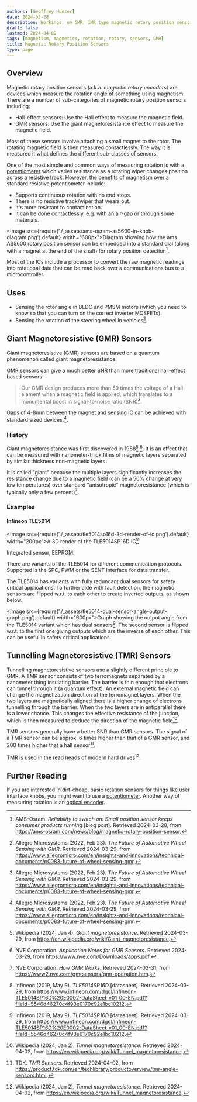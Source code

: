 ```yaml
---
authors: [Geoffrey Hunter]
date: 2024-03-28
description: Workings, on GMR, IMR type magnetic rotary position sensors.
draft: false
lastmod: 2024-04-02
tags: [magnetism, magnetics, rotation, rotary, sensors, GMR]
title: Magnetic Rotary Position Sensors
type: page
---
```


<WarningIsNotes />

## Overview

Magnetic rotary position sensors (a.k.a. _magnetic rotary encoders_) are devices which measure the rotation angle of something using magnetism. There are a number of sub-categories of magnetic rotary position sensors including:

* Hall-effect sensors: Use the Hall effect to measure the magnetic field.
* GMR sensors: Use the giant magnetoresistance effect to measure the magnetic field.

Most of these sensors involve attaching a small magnet to the rotor. The rotating magnetic field is then measured contactlessly. The way it is measured it what defines the different sub-classes of sensors.

One of the most simple and common ways of measuring rotation is with a [potentiometer](/electronics/components/potentiometers-and-rheostats/) which varies resistance as a rotating wiper changes position across a resistive track. However, the benefits of magnetism over a standard resistive potentiometer include:

* Supports continuous rotation with no end stops.
* There is no resistive track/wiper that wears out.
* It's more resistant to contamination.
* It can be done contactlessly, e.g. with an air-gap or through some materials.

<Image src={require('./_assets/ams-osram-as5600-in-knob-diagram.png').default} width="600px">Diagram showing how the ams AS5600 rotary position sensor can be embedded into a standard dial (along with a magnet at the end of the shaft) for rotary position detection[^ams-osram-as5600-position-sensor-blog].</Image>

Most of the ICs include a processor to convert the raw magnetic readings into rotational data that can be read back over a communications bus to a microcontroller.

## Uses

* Sensing the rotor angle in BLDC and PMSM motors (which you need to know so that you can turn on the correct inverter MOSFETs).
* Sensing the rotation of the steering wheel in vehicles[^allegro-future-of-automotive-wheel-sensing-with-gmr].

## Giant Magnetoresistive (GMR) Sensors

Giant magnetoresistive (GMR) sensors are based on a quantum phenomenon called giant magnetoresistance. 

GMR sensors can give a much better SNR than more traditional hall-effect based sensors: 

> Our GMR design produces more than 50 times the voltage of a Hall element when a magnetic field is applied, which translates to a monumental boost in signal-to-noise ratio (SNR)[^allegro-future-of-automotive-wheel-sensing-with-gmr].

Gaps of 4-8mm between the magnet and sensing IC can be achieved with standard sized devices.[^allegro-future-of-automotive-wheel-sensing-with-gmr].

### History

Giant magnetoresistance was first discovered in 1988[^wikipedia-giant-magnetoresistance] [^nve-application-notes-for-gmr-sensors]. It is an effect that can be measured with nanometer-thick films of magnetic layers separated by similar thickness non-magnetic layers.

It is called "giant" because the multiple layers significantly increases the resistance change due to a magnetic field (can be a 50% change at very low temperatures) over standard "anisotropic" magnetoresistance (which is typically only a few percent)[^nve-how-gmr-works].

### Examples

#### Infineon TLE5014

<Image src={require('./_assets/tle5014sp16d-3d-render-of-ic.png').default} width="200px">A 3D render of the TLE5014SP16D IC[^infineon-tle5014sp16d-ds].</Image>

Integrated sensor, EEPROM. 

There are variants of the TLE5014 for different communication protocols. Supported is the SPC, PWM or the SENT interface for data transfer.

The TLE5014 has variants with fully redundant dual sensors for safety critical applications. To further aide with fault detection, the magnetic sensors are flipped w.r.t. to each other to create inverted outputs, as shown below.

<Image src={require('./_assets/tle5014-dual-sensor-angle-output-graph.png').default} width="600px">Graph showing the output angle from the TLE5014 variant which has dual sensors[^infineon-tle5014sp16d-ds]. The second sensor is flipped w.r.t. to the first one giving outputs which are the inverse of each other. This can be useful in safety critical applications.</Image>

## Tunnelling Magnetoresistive (TMR) Sensors

Tunnelling magnetoresistive sensors use a slightly different principle to GMR. A TMR sensor consists of two ferromagnets separated by a nanometer thing insulating barrier. The barrier is thin enough that electrons can tunnel through it (a quantum effect). An external magnetic field can change the magnetization direction of the ferromagnet layers. When the two layers are magnetically aligned there is a higher change of electrons tunnelling through the barrier. When the two layers are in antiparallel there is a lower chance. This changes the effective resistance of the junction, which is then measured to deduce the direction of the magnetic field[^wikipedia-tunnel-magnetoresistance].

TMR sensors generally have a better SNR than GMR sensors. The signal of a TMR sensor can be approx. 6 times higher than that of a GMR sensor, and 200 times higher that a hall sensor[^tdk-tmr-sensors].

TMR is used in the read heads of modern hard drives[^wikipedia-tunnel-magnetoresistance].

## Further Reading

If you are interested in dirt-cheap, basic rotation sensors for things like user interface knobs, you might want to use a [potentiometer](/electronics/components/potentiometers-and-rheostats/). Another way of measuring rotation is an [optical encoder](/electronics/components/encoders/).

[^ams-osram-as5600-position-sensor-blog]: AMS-Osram. _Reliability to switch on: Small position sensor keeps consumer products running_ [blog post]. Retrieved 2024-03-28, from https://ams-osram.com/news/blog/magnetic-rotary-position-sensor.
[^wikipedia-giant-magnetoresistance]: Wikipedia (2024, Jan 4). _Giant magnetoresistance_. Retrieved 2024-03-29, from https://en.wikipedia.org/wiki/Giant_magnetoresistance.
[^nve-application-notes-for-gmr-sensors]: NVE Corporation. _Application Notes for GMR Sensors_. Retrieved 2024-03-29, from https://www.nve.com/Downloads/apps.pdf.
[^infineon-tle5014sp16d-ds]: Infineon (2019, May 9). _TLE5014SP16D_ [datasheet]. Retrieved 2024-03-29, from https://www.infineon.com/dgdl/Infineon-TLE5014SP16D%20E0002-DataSheet-v01_00-EN.pdf?fileId=5546d46270c4f93e0170c92e1bc10212.
[^allegro-future-of-automotive-wheel-sensing-with-gmr]: Allegro Microsystems (2022, Feb 23). _The Future of Automotive Wheel Sensing with GMR_. Retrieved 2024-03-29, from https://www.allegromicro.com/en/insights-and-innovations/technical-documents/p0083-future-of-wheel-sensing-gmr.
[^nve-how-gmr-works]: NVE Corporation. _How GMR Works_. Retrieved 2024-03-31, from https://www2.nve.com/gmrsensors/gmr-operation.htm.
[^wikipedia-tunnel-magnetoresistance]: Wikipedia (2024, Jan 2). _Tunnel magnetoresistance_. Retrieved 2024-04-02, from https://en.wikipedia.org/wiki/Tunnel_magnetoresistance.
[^tdk-tmr-sensors]: TDK. _TMR Sensors_. Retrieved 2024-04-02, from https://product.tdk.com/en/techlibrary/productoverview/tmr-angle-sensors.html.
